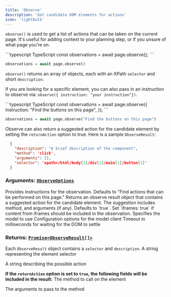 ```yaml
---
title: 'Observe'
description: 'Get candidate DOM elements for actions'
icon: 'lightbulb'
---
```


`observe()` is used to get a list of actions that can be taken on the current page. It's useful for adding context to your planning step, or if you unsure of what page you're on.

<CodeGroup>
```typescript TypeScript
const observations = await page.observe();
```

```python Python
observations = await page.observe()
```
</CodeGroup>

`observe()` returns an array of objects, each with an XPath `selector` and short `description`.

If you are looking for a specific element, you can also pass in an instruction to observe via: `observe({ instruction: "your instruction"})`.

<CodeGroup>
```typescript TypeScript
const observations = await page.observe({
  instruction: "Find the buttons on this page",
});
```

```python Python
observations = await page.observe("Find the buttons on this page")
```
</CodeGroup>

Observe can also return a suggested action for the candidate element by setting the `returnAction` option to true. Here is a sample `ObserveResult`:
```json
  {
    "description": "A brief description of the component",
    "method": 'click',
    "arguments": [],
    "selector": 'xpath=/html/body[1]/div[1]/main[1]/button[1]'
  }
```

### **Arguments:** [`ObserveOptions`](https://github.com/browserbase/stagehand/blob/main/types/stagehand.ts)

  <ParamField path="instruction" type="string" optional>
    Provides instructions for the observation. Defaults to "Find actions that can be performed on this page."
  </ParamField>

  <ParamField path="returnAction" type="boolean" optional>
    Returns an observe result object that contains a suggested action for the candidate element. The suggestion includes method, and arguments (if any). Defaults to `true`.
  </ParamField>

  <ParamField path="iframes" type="boolean" optional>
    Set `iframes: true` if content from iframes should be included in the observation.
  </ParamField>

  <ParamField path="modelName" type="AvailableModel" optional>
    Specifies the model to use
  </ParamField>

  <ParamField path="modelClientOptions" type="object" optional>
    Configuration options for the model client
  </ParamField>

  <ParamField path="domSettleTimeoutMs" type="number" optional>
    Timeout in milliseconds for waiting for the DOM to settle
  </ParamField>

### **Returns:** [`Promise<ObserveResult[]>`](https://github.com/browserbase/stagehand/blob/main/types/stagehand.ts)

Each `ObserveResult` object contains a `selector` and `description`.
  <ParamField path="selector" type="string" required>
    A string representing the element selector
  </ParamField>

  <ParamField path="description" type="string" required>
    A string describing the possible action
  </ParamField>

 **If the `returnAction` option is set to `true`, the following fields will be included in the result:**
  <ParamField path="method" type="string" optional>
    The method to call on the element
  </ParamField>

  <ParamField path="arguments" type="object" optional>
    The arguments to pass to the method
  </ParamField>
